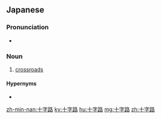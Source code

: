 ==Japanese==
{{ja-kanjitab|じゅう|じ|ろ|yomi=on}}

===Pronunciation===
{{ja-pron|じゅうじろ|acc=3|y=o}}
* {{a|Osaka}} {{ja-accent-common|nakadaka|じゅう|じ|ろ}}

===Noun===
{{ja-noun|じゅうじろ}}

# [[crossroads]]

====Hypernyms====
* {{ja-r|交%差%点|こう%さ%てん}}

{{C|ja|Roads|sort=しゆうしろ}}

[[zh-min-nan:十字路]]
[[ky:十字路]]
[[hu:十字路]]
[[mg:十字路]]
[[zh:十字路]]